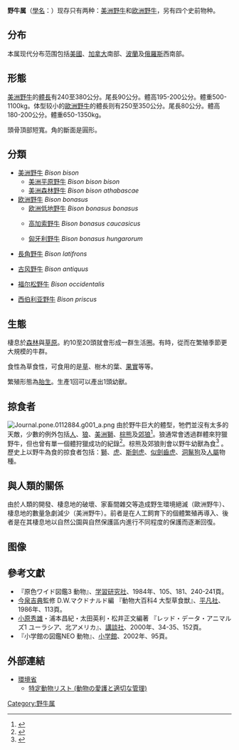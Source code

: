 {{Automatic Taxobox
| fossil_range = {{Fossil range|2|0}}[[更新世|更新世]]早期至現在
| image = American bison k5680-1.jpg
| image_width = 250px
| image_caption = 美洲野牛 ''B. bison''
| taxon=Bison
| authority = {{le|Hamilton Smith|Charles Hamilton Smith}}, 1827
| type_species=[[美洲野牛|美洲野牛]]<br>''Bison  bison''
| type_species_authority =([[Linnaeus|Linnaeus]], 1758)
| subdivision_ranks = [[种_(生物)|种]]
| subdivision =
*[[美洲野牛|美洲野牛]] ''B. bison''
*[[歐洲野牛|歐洲野牛]] ''B. bonasus''
*{{dagger}}[[長角野牛|長角野牛]] ''B. latifrons''
*{{dagger}}[[古风野牛|古风野牛]] ''B. antiquus''
*{{dagger}}[[福尔松野牛|福尔松野牛]] ''B. occidentalis''
*{{dagger}}[[西伯利亚野牛|西伯利亚野牛]] ''B. priscus''
}}

'''野牛属'''（[[學名|學名]]：''{{lang|la|Bison}}''）现存只有两种：[[美洲野牛|美洲野牛]]和[[欧洲野牛|欧洲野牛]]，另有四个史前物种。

== 分布 ==
本属现代分布范围包括[[美國|美國]]、[[加拿大|加拿大]]南部、[[波蘭|波蘭]]及[[俄羅斯|俄羅斯]]西南部。

== 形態 ==
[[美洲野牛|美洲野牛]]的[[體長|體長]]有240至380公分。尾長90公分。體高195-200公分。體重500-1100kg。体型较小的[[歐洲野牛|歐洲野牛]]的體長则有250至350公分。尾長80公分。體高180-200公分。體重650-1350kg。

頭骨頂部短寬。角的斷面是圓形。

== 分類 ==
*[[美洲野牛|美洲野牛]] ''Bison bison''
**[[美洲平原野牛|美洲平原野牛]] ''Bison bison bison'' 
**[[美洲森林野牛|美洲森林野牛]] ''Bison bison athabascae'' 
*[[欧洲野牛|欧洲野牛]] ''Bison bonasus''
**[[欧洲低地野牛|欧洲低地野牛]] ''Bison bonasus bonasus'' 
**{{dagger}}[[高加索野牛|高加索野牛]] ''Bison bonasus caucasicus'' 
**{{dagger}}[[匈牙利野牛|匈牙利野牛]] ''Bison bonasus hungarorum'' 
*{{dagger}}[[長角野牛|長角野牛]] ''Bison latifrons''
*{{dagger}}[[古风野牛|古风野牛]] ''Bison antiquus''
*{{dagger}}[[福尔松野牛|福尔松野牛]] ''Bison occidentalis''
*{{dagger}}[[西伯利亚野牛|西伯利亚野牛]] ''Bison  priscus''

== 生態 ==
棲息於[[森林|森林]]與[[草原|草原]]。約10至20頭就會形成一群生活圈。有時，從而在繁殖季節更大規模的牛群。

食性為草食性，可食用的是[[草本|草]]、樹木的葉、[[果實|果實]]等等。

繁殖形態為[[胎生|胎生]]。生產1回可以產出1頭幼獸。

== 掠食者 ==
[[File:Journal.pone.0112884.g001_a.png|thumb]]
由於野牛巨大的體型，牠們並沒有太多的天敵，少數的例外包括[[人|人]]、[[狼|狼]]、[[美洲獅|美洲獅]]、[[棕熊|棕熊]]及[[郊狼|郊狼]]<ref name="3of5pred">{{cite web|last=Newell|first=Toni Lynn|title=ADW: Bison bison: INFORMATION|url=http://animaldiversity.ummz.umich.edu/accounts/Bison_bison/|work=Animal Diversity Web at the University of Michigan|accessdate=21 June 2013|author2=Anna Bess Sorin|deadurl=yes|archiveurl=https://web.archive.org/web/20130624134300/http://animaldiversity.ummz.umich.edu/accounts/Bison_bison/|archivedate=2013-06-24|df=}}</ref>。狼通常會透過群體來狩獵野牛，但也曾有單一個體狩獵成功的紀錄<ref name=Carbyn>{{cite book|author1=Ludwig N. Carbyn|author2=S. Oosenbrug|author3=D. W. Anions|author4=Canadian Circumpolar Institute|title=Wolves, bison and the dynamics related to the Peace-Athabasca Delta in Canada's Wood Buffalo National Park|url=https://books.google.com/books?id=EINFAQAAIAAJ|accessdate=10 July 2012|year=1993|publisher=Canadian Circumpolar Institute|isbn=978-0-919058-83-5|archive-date=2020-07-27|archive-url=https://web.archive.org/web/20200727114631/https://books.google.com/books?id=EINFAQAAIAAJ|dead-url=no}}</ref>。棕熊及郊狼則會以野牛幼獸為食<ref name="headsmashedin">{{cite book |url=http://www.aupress.ca/books/120137/ebook/99Z_Brink_2008-Imagining_Head_Smashed_In.pdf |title=Imagining Head-Smashed-In: Aboriginal Buffalo Hunting on the Northern Plains |last=Brink |first=Jack W. |publisher=Athabasca University Press |year=2008 |isbn=978-1-897425-09-1 |deadurl=yes |archiveurl=https://web.archive.org/web/20111216103511/http://www.aupress.ca/books/120137/ebook/99Z_Brink_2008-Imagining_Head_Smashed_In.pdf |archivedate=2011-12-16 |df= |access-date=2019-07-31 }}</ref>
。歷史上以野牛為食的掠食者包括：[[獅|獅]]、[[虎|虎]]、[[斯劍虎|斯劍虎]]、[[似劍齒虎|似劍齒虎]]、[[洞鬣狗|洞鬣狗]]及[[人屬|人屬]]物種。

== 與人類的關係 ==
由於人類的開發、棲息地的破壞、家畜間雜交等造成野生環境絕滅（歐洲野牛）、棲息地的數量急劇減少（美洲野牛）。前者是在人工飼育下的個體繁殖再導入、後者是在其棲息地以自然公園與自然保護區内進行不同程度的保護而逐漸回復。

==图像 ==
{{gallery
|File:Wisent.jpg|[[歐洲野牛|歐洲野牛]] ''B. bonasus''
}}

== 參考文獻 ==
{{reflist}}
* 『原色ワイド図鑑3 動物』、[[学研ホールディングス|学習研究社]]、1984年、105、181、240-241頁。
* [[今泉吉典|今泉吉典]]監修 D.W.マクドナルド編 『動物大百科4 大型草食獣』、[[平凡社|平凡社]]、1986年、113頁。
* [[小原秀雄|小原秀雄]]・浦本昌紀・太田英利・松井正文編著 『レッド・データ・アニマルズ1 ユーラシア、北アメリカ』、[[講談社|講談社]]、2000年、34-35、152頁。
* 『小学館の図鑑NEO 動物』、[[小学館|小学館]]、2002年、95頁。

== 外部連結 ==
{{Commons category|Bison}}
{{Wikispecies|Bison}}
* [http://www.env.go.jp/index.html 環境省] {{Wayback|url=http://www.env.go.jp/index.html |date=20210430202537 }} 
** [http://www.env.go.jp/nature/dobutsu/aigo/1_law/sp-list.html 特定動物リスト (動物の愛護と適切な管理)] {{Wayback|url=http://www.env.go.jp/nature/dobutsu/aigo/1_law/sp-list.html |date=20210113172819 }}
{{Artiodactyla|R.4}}
{{Taxonbar|from=Q18099}}

[[Category:野牛属|Category:野牛属]]